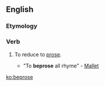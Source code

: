 ==English==

===Etymology===
{{prefix|be|prose}}

===Verb===
{{en-verb|bepros|ing}}

# {{context|transitive|rare}} To reduce to [[prose]].
#* "To '''beprose''' all rhyme" - [[Mallet]]

[[ko:beprose]]